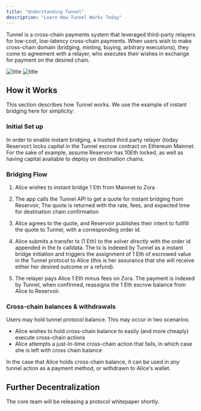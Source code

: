 ```yaml
---
title: "Understanding Tunnel"
description: "Learn How Tunnel Works Today"
---
```


Tunnel is a cross-chain payments system that leveraged third-party relayers for low-cost, low-latency cross-chain payments. When users wish to make cross-chain domain (bridging, minting, buying, arbitrary executions), they come to agreement with a relayer, who executes their wishes in exchange for payment on the desired chain.

![title](images/tunnel-mechanism-1.png)
![title](images/tunnel-mechanism-2.png)


## How it Works

This section describes how Tunnel works. We use the example of instant bridging here for simplicity:

### Initial Set up

In order to enable instant bridging, a trusted third party relayer (today Reservoir) locks capital in the Tunnel escrow contract on Ethereum Mainnet. For the sake of example, assume Reservoir has 10Eth locked, as well as having capital available to deploy on destination chains.

### Bridging Flow

1. Alice wishes to instant bridge 1 Eth from Mainnet to Zora

2. The app calls the Tunnel API to get a quote for instant bridging from Reservoir, The quote is returned with the rate, fees, and expected time for destination chain confirmation

3. Alice agrees to the quote, and Reservoir publishes their intent to fullfill the quote to Tunnel, with a corresponding order id.

4. Alice submits a transfer tx (1 Eth) to the solver _directly_ with the order id appended in the tx calldata. The tx is indexed by Tunnel as a instant bridge initiation and triggers the assignment of 1 Eth of escrowed value in the Tunnel protocol to Alice (this is her assurance that she will receive either her desired outcome or a refund).

5. The relayer pays Alice 1 Eth minus fees on Zora. The payment is indexed by Tunnel, when confirmed, reassigns the 1 Eth escrow balance from Alice to Reservoir.

### Cross-chain balances & withdrawals

Users may hold tunnel protocol balance. This may occur in two scenarios:

- Alice wishes to hold cross-chain balance to easily (and more cheaply) execute cross-chain actions
- Alice attempts a just-in-time cross-chain action that fails, in which case she is left with cross chain balance

In the case that Alice holds cross-chain balance, it can be used in _any_ tunnel action as a payment method, or withdrawn to Alice's wallet.

## Further Decentralization

The core team will be releasing a protocol whitepaper shortly.
